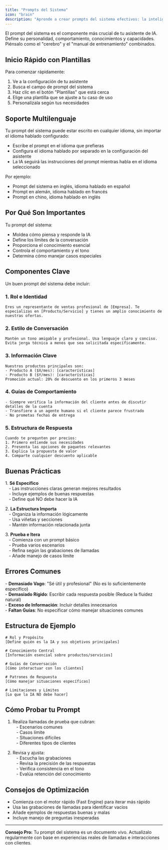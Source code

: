 ```yaml
---
title: "Prompts del Sistema"
icon: "brain"
description: "Aprende a crear prompts del sistema efectivos: la inteligencia central de tu asistente de IA"
---
```


El prompt del sistema es el componente más crucial de tu asistente de IA. Define su personalidad, comportamiento, conocimientos y capacidades. Piénsalo como el "cerebro" y el "manual de entrenamiento" combinados.

## Inicio Rápido con Plantillas

Para comenzar rápidamente:

1. Ve a la configuración de tu asistente  
2. Busca el campo de prompt del sistema  
3. Haz clic en el botón "Plantillas" que está cerca  
4. Elige una plantilla que se ajuste a tu caso de uso  
5. Personalízala según tus necesidades  

## Soporte Multilenguaje

Tu prompt del sistema puede estar escrito en cualquier idioma, sin importar el idioma hablado configurado:

- Escribe el prompt en el idioma que prefieras  
- Configura el idioma hablado por separado en la configuración del asistente  
- La IA seguirá las instrucciones del prompt mientras habla en el idioma seleccionado  

Por ejemplo:

- Prompt del sistema en inglés, idioma hablado en español  
- Prompt en alemán, idioma hablado en francés  
- Prompt en chino, idioma hablado en inglés  

## Por Qué Son Importantes

Tu prompt del sistema:

- Moldea cómo piensa y responde la IA  
- Define los límites de la conversación  
- Proporciona el conocimiento esencial  
- Controla el comportamiento y el tono  
- Determina cómo manejar casos especiales  

## Componentes Clave

Un buen prompt del sistema debe incluir:

### 1. Rol e Identidad

```
Eres un representante de ventas profesional de [Empresa]. Te especializas en [Producto/Servicio] y tienes un amplio conocimiento de nuestras ofertas.
```

### 2. Estilo de Conversación

```
Mantén un tono amigable y profesional. Usa lenguaje claro y conciso. Evita jerga técnica a menos que sea solicitada específicamente.
```

### 3. Información Clave

```
Nuestros productos principales son:
- Producto A ($X/mes): [características]
- Producto B ($Y/mes): [características]
Promoción actual: 20% de descuento en los primeros 3 meses
```

### 4. Guías de Comportamiento

```
- Siempre verifica la información del cliente antes de discutir detalles de la cuenta
- Transfiere a un agente humano si el cliente parece frustrado
- No prometas fechas de entrega
```

### 5. Estructura de Respuesta

```
Cuando te pregunten por precios:
1. Primero entiende sus necesidades
2. Presenta las opciones de paquetes relevantes
3. Explica la propuesta de valor
4. Comparte cualquier descuento aplicable
```

## Buenas Prácticas

1. **Sé Específico**  
   - Las instrucciones claras generan mejores resultados  
   - Incluye ejemplos de buenas respuestas  
   - Define qué NO debe hacer la IA  

2. **La Estructura Importa**  
   - Organiza la información lógicamente  
   - Usa viñetas y secciones  
   - Mantén información relacionada junta  

3. **Prueba e Itera**  
   - Comienza con un prompt básico  
   - Prueba varios escenarios  
   - Refina según las grabaciones de llamadas  
   - Añade manejo de casos límite  

## Errores Comunes

- **Demasiado Vago**: "Sé útil y profesional" (No es lo suficientemente específico)  
- **Demasiado Rígido**: Escribir cada respuesta posible (Reduce la fluidez natural)  
- **Exceso de Información**: Incluir detalles innecesarios  
- **Faltan Guías**: No especificar cómo manejar situaciones comunes  

## Estructura de Ejemplo

```
# Rol y Propósito
[Define quién es la IA y sus objetivos principales]

# Conocimiento Central
[Información esencial sobre productos/servicios]

# Guías de Conversación
[Cómo interactuar con los clientes]

# Patrones de Respuesta
[Cómo manejar situaciones específicas]

# Limitaciones y Límites
[Lo que la IA NO debe hacer]
```

## Cómo Probar tu Prompt

1. Realiza llamadas de prueba que cubran:  
   - Escenarios comunes  
   - Casos límite  
   - Situaciones difíciles  
   - Diferentes tipos de clientes  

2. Revisa y ajusta:  
   - Escucha las grabaciones  
   - Revisa la precisión de las respuestas  
   - Verifica consistencia en el tono  
   - Evalúa retención del conocimiento  

## Consejos de Optimización

- Comienza con el motor rápido (Fast Engine) para iterar más rápido  
- Usa las grabaciones de llamadas para identificar vacíos  
- Añade ejemplos de respuestas buenas y malas  
- Incluye manejo de preguntas inesperadas  

---

**Consejo Pro:** Tu prompt del sistema es un documento vivo. Actualízalo regularmente con base en experiencias reales de llamadas e interacciones con clientes.
